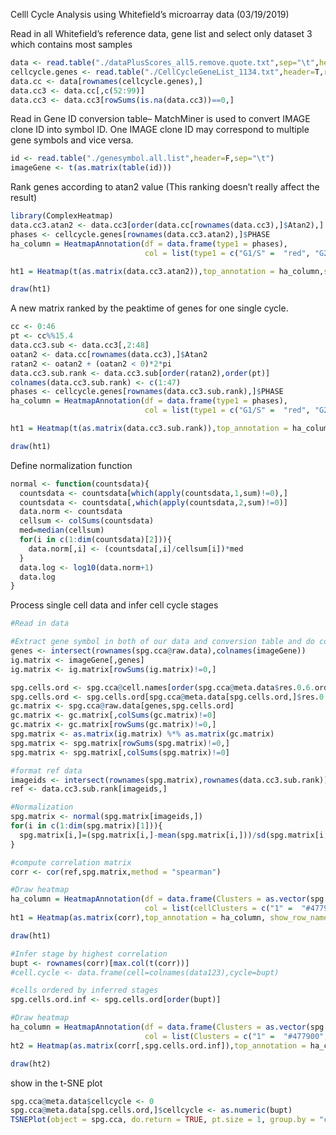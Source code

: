 Celll Cycle Analysis using Whitefield's microarray data (03/19/2019)

Read in all Whitefield's reference data, gene list and select only dataset 3 which contains most samples
```r
data <- read.table("./dataPlusScores_all5.remove.quote.txt",sep="\t",header=T,row.names = 1,fill=T)
cellcycle.genes <- read.table("./CellCycleGeneList_1134.txt",header=T,row.names = 1,sep="\t")
data.cc <- data[rownames(cellcycle.genes),]
data.cc3 <- data.cc[,c(52:99)]
data.cc3 <- data.cc3[rowSums(is.na(data.cc3))==0,]
```

Read in Gene ID conversion table--  MatchMiner is used to convert IMAGE clone ID into symbol ID. One IMAGE clone ID may correspond to multiple gene symbols and vice versa.
```r
id <- read.table("./genesymbol.all.list",header=F,sep="\t")
imageGene <- t(as.matrix(table(id)))
```

Rank genes according to atan2 value (This ranking doesn't really affect the result)
```r
library(ComplexHeatmap)
data.cc3.atan2 <- data.cc3[order(data.cc[rownames(data.cc3),]$Atan2),]
phases <- cellcycle.genes[rownames(data.cc3.atan2),]$PHASE
ha_column = HeatmapAnnotation(df = data.frame(type1 = phases), 
                              col = list(type1 = c("G1/S" =  "red", "G2" = "orange", "S phase"="yellow","*S phase"="yellow","G2/M"="green","M/G1"="blue")))

ht1 = Heatmap(t(as.matrix(data.cc3.atan2)),top_annotation = ha_column,show_row_names = F,show_column_names = F,cluster_rows = FALSE, cluster_columns = FALSE)

draw(ht1)
```

A new matrix ranked by the peaktime of genes for one single cycle.
```r
cc <- 0:46
pt <- cc%%15.4
data.cc3.sub <- data.cc3[,2:48]
oatan2 <- data.cc[rownames(data.cc3),]$Atan2
ratan2 <- oatan2 + (oatan2 < 0)*2*pi
data.cc3.sub.rank <- data.cc3.sub[order(ratan2),order(pt)]
colnames(data.cc3.sub.rank) <- c(1:47)
phases <- cellcycle.genes[rownames(data.cc3.sub.rank),]$PHASE
ha_column = HeatmapAnnotation(df = data.frame(type1 = phases), 
                              col = list(type1 = c("G1/S" =  "red", "G2" = "orange", "S phase"="yellow","*S phase"="yellow","G2/M"="green","M/G1"="blue")))

ht1 = Heatmap(t(as.matrix(data.cc3.sub.rank)),top_annotation = ha_column,show_row_names = T,show_column_names = F,cluster_rows = FALSE, cluster_columns = FALSE)

draw(ht1)
```

Define normalization function
```r
normal <- function(countsdata){
  countsdata <- countsdata[which(apply(countsdata,1,sum)!=0),]
  countsdata <- countsdata[,which(apply(countsdata,2,sum)!=0)]
  data.norm <- countsdata
  cellsum <- colSums(countsdata)
  med=median(cellsum)
  for(i in c(1:dim(countsdata)[2])){
    data.norm[,i] <- (countsdata[,i]/cellsum[i])*med
  }
  data.log <- log10(data.norm+1)
  data.log
}
```

Process single cell data and infer cell cycle stages
```r
#Read in data

#Extract gene symbol in both of our data and conversion table and do conversion
genes <- intersect(rownames(spg.cca@raw.data),colnames(imageGene))
ig.matrix <- imageGene[,genes]
ig.matrix <- ig.matrix[rowSums(ig.matrix)!=0,]

spg.cells.ord <- spg.cca@cell.names[order(spg.cca@meta.data$res.0.6.ord)]
spg.cells.ord <- spg.cells.ord[spg.cca@meta.data[spg.cells.ord,]$res.0.6.ord %in% c(1:6)]
gc.matrix <- spg.cca@raw.data[genes,spg.cells.ord]
gc.matrix <- gc.matrix[,colSums(gc.matrix)!=0]
gc.matrix <- gc.matrix[rowSums(gc.matrix)!=0,]
spg.matrix <- as.matrix(ig.matrix) %*% as.matrix(gc.matrix)
spg.matrix <- spg.matrix[rowSums(spg.matrix)!=0,]
spg.matrix <- spg.matrix[,colSums(spg.matrix)!=0]

#format ref data
imageids <- intersect(rownames(spg.matrix),rownames(data.cc3.sub.rank))
ref <- data.cc3.sub.rank[imageids,]

#Normalization
spg.matrix <- normal(spg.matrix[imageids,])
for(i in c(1:dim(spg.matrix)[1])){
  spg.matrix[i,]=(spg.matrix[i,]-mean(spg.matrix[i,]))/sd(spg.matrix[i,])
}

#compute correlation matrix
corr <- cor(ref,spg.matrix,method = "spearman")

#Draw heatmap
ha_column = HeatmapAnnotation(df = data.frame(Clusters = as.vector(spg.cca@meta.data[spg.cells.ord,]$res.0.6.ord)), 
                              col = list(cellClusters = c("1" =  "#477900", "2"="#9378ff","3"="#01ce74","4" =  "#ff2b85", "5"="#b0d266","6"="#733697")))
ht1 = Heatmap(as.matrix(corr),top_annotation = ha_column, show_row_names = T,show_column_names = F,cluster_rows = FALSE, cluster_columns = FALSE)

draw(ht1)
```

```r

#Infer stage by highest correlation
bupt <- rownames(corr)[max.col(t(corr))]
#cell.cycle <- data.frame(cell=colnames(data123),cycle=bupt)

#cells ordered by inferred stages
spg.cells.ord.inf <- spg.cells.ord[order(bupt)]

#Draw heatmap
ha_column = HeatmapAnnotation(df = data.frame(Clusters = as.vector(spg.cca@meta.data[spg.cells.ord.inf,]$res.0.6.ord)), 
                              col = list(Clusters = c("1" =  "#477900", "2"="#9378ff","3"="#01ce74","4" =  "#ff2b85", "5"="#b0d266","6"="#733697")))
ht2 = Heatmap(as.matrix(corr[,spg.cells.ord.inf]),top_annotation = ha_column, show_row_names = T,show_column_names = F,cluster_rows = FALSE, cluster_columns = FALSE)

draw(ht2)
```

show in the t-SNE plot
```r
spg.cca@meta.data$cellcycle <- 0
spg.cca@meta.data[spg.cells.ord,]$cellcycle <- as.numeric(bupt)
TSNEPlot(object = spg.cca, do.return = TRUE, pt.size = 1, group.by = "cellcycle", cells.use = spg.cca@cell.names[spg.cca@meta.data$res.0.6.ord %in% c(1:6)])
```

